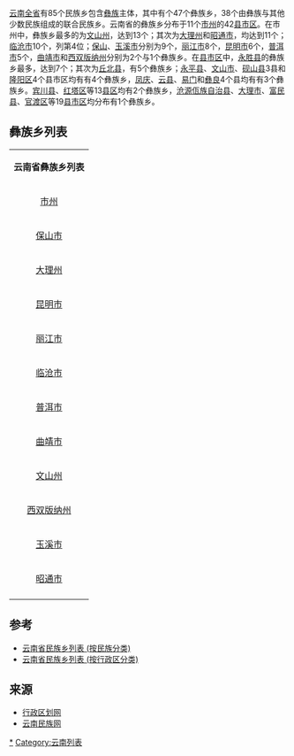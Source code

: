 [[云南省|云南全省]]有85个民族乡包含[[彝族|彝族]]主体，其中有个47个彝族乡，38个由彝族与其他少数民族组成的联合民族乡。云南省的彝族乡分布于11个[[地级行政区|市州]]的42[[县级行政区|县市区]]。在市州中，彝族乡最多的为[[文山壮族苗族自治州|文山州]]，达到13个；其次为[[大理白族自治州|大理州]]和[[昭通市|昭通市]]，均达到11个；[[临沧市|临沧市]]10个，列第4位；[[保山市|保山]]、[[玉溪市|玉溪市]]分别为9个，[[丽江市|丽江市]]8个，[[昆明市|昆明市]]6个，[[普洱市|普洱市]]5个，[[曲靖市|曲靖市]]和[[西双版纳傣族自治州|西双版纳州]]分别为2个与1个彝族乡。在[[县级行政区|县市区]]中，[[永胜县|永胜县]]的彝族乡最多，达到7个；其次为[[丘北县|丘北县]]，有5个彝族乡；[[永平县|永平县]]、[[文山市|文山市]]、[[砚山县|砚山县]]3县和[[隆阳区|隆阳区]]4个县市区均有有4个彝族乡，[[凤庆县|凤庆]]、[[云县|云县]]、[[易门县|易门]]和[[彝良县|彝良]]4个县均有有3个彝族乡。[[宾川县|宾川县]]、[[红塔区|红塔区]]等13[[县级行政区|县区]]均有2个彝族乡，[[沧源佤族自治县|沧源佤族自治县]]、[[大理市|大理市]]、[[富民县|富民县]]、[[官渡区|官渡区]]等19[[县级行政区|县市区]]均分布有1个彝族乡。

==彝族乡列表==
{| class="wikitable"
| align="center" colspan="3" |'''云南省彝族乡列表'''
|-
| align="center" |[[地级行政区|市州]]
| align="center" |[[县级行政区|县市区]]
| align="center" | 彝族乡
|-
|rowspan="9"|[[保山市|保山市]]
|[[龙陵县|龙陵县]]
|[[木城彝族傈僳族乡|木城彝族傈僳族乡]]
|-

|rowspan="2"|[[施甸县|施甸县]]
|[[摆榔彝族布朗族乡|摆榔彝族布朗族乡]]
|-

|[[木老元布朗族彝族乡|木老元布朗族彝族乡]]
|-

|rowspan="2"|[[昌宁县|昌宁县]]
|[[耈街彝族苗族乡|耈街彝族苗族乡]]
|-

|[[珠街彝族乡|珠街彝族乡]]
|-

|rowspan="4"|[[隆阳区|隆阳区]]
|[[瓦房彝族苗族乡|瓦房彝族苗族乡]]
|-

|[[瓦马彝族白族乡|瓦马彝族白族乡]]
|-

|[[杨柳白族彝族乡|杨柳白族彝族乡]]
|-

|[[芒宽彝族傣族乡|芒宽彝族傣族乡]]
|-

|rowspan="11"|[[大理白族自治州|大理州]]
|[[祥云县|祥云县]]
|[[东山彝族乡_(祥云县)|东山彝族乡 (祥云县)]]
|-

|[[鹤庆县|鹤庆县]]
|[[六合彝族乡|六合彝族乡]]
|-

|[[弥渡县|弥渡县]]
|[[牛街彝族乡|牛街彝族乡]]
|-

|[[大理市|大理市]]
|[[太邑彝族乡|太邑彝族乡]]
|-

|[[云龙县|云龙县]]
|[[团结彝族乡|团结彝族乡]]
|-

|rowspan="4"|[[永平县|永平县]]
|[[水泄彝族乡|水泄彝族乡]]
|-

|[[永和彝族乡|永和彝族乡]]
|-

|[[北斗彝族乡|北斗彝族乡]]
|-

|[[厂街彝族乡|厂街彝族乡]]
|-

|rowspan="2"|[[宾川县|宾川县]]
|[[钟英傈僳族彝族乡|钟英傈僳族彝族乡]]
|-

|[[拉乌彝族乡|拉乌彝族乡]]
|-

|rowspan="6"|[[昆明市|昆明市]]
|[[官渡区|官渡区]]
|[[阿拉彝族乡|阿拉彝族乡]]
|-

|rowspan="2"|[[宜良县|宜良县]]
|[[耿家营彝族苗族乡|耿家营彝族苗族乡]]
|-

|[[九乡彝族回族乡|九乡彝族回族乡]]
|-

|rowspan="1"|[[富民县|富民县]]
|[[罗免彝族苗族乡|罗免彝族苗族乡]]
|-

|rowspan="2"|[[晋宁县|晋宁县]]
|[[双河彝族乡|双河彝族乡]]
|-

|[[夕阳彝族乡|夕阳彝族乡]]
|-


|rowspan="8"|[[丽江市|丽江市]]
|[[华坪县|华坪县]]
|[[石龙坝彝族傣族乡|石龙坝彝族傣族乡]]
|-

|rowspan="7"|[[永胜县|永胜县]]
|[[大安彝族纳西族乡|大安彝族纳西族乡]]
|-

|[[东风傈僳族乡|东风傈僳族乡]]
|-

|[[东山傈僳族彝族乡|东山傈僳族彝族乡]]
|-

|[[光华傈僳族彝族乡|光华傈僳族彝族乡]]
|-

|[[六德傈僳族彝族乡|六德傈僳族彝族乡]]
|-

|[[松坪傈僳族彝族乡|松坪傈僳族彝族乡]]
|-

|[[羊坪彝族乡|羊坪彝族乡]]
|-

|rowspan="10"|[[临沧市|临沧市]]
|rowspan="2"|[[永德县|永德县]]
|[[大雪山彝族拉祜族傣族乡|大雪山彝族拉祜族傣族乡]]
|-

|[[乌木龙彝族乡|乌木龙彝族乡]]
|-

|rowspan="3"|[[云县|云　县]]
|[[后箐彝族乡|后箐彝族乡]]
|-

|[[栗树彝族傣族乡|栗树彝族傣族乡]]
|-

|[[忙怀彝族布朗族乡|忙怀彝族布朗族乡]]
|-

|[[沧源佤族自治县|沧源县]]
|[[勐角傣族彝族拉祜族乡|勐角傣族彝族拉祜族乡]]
|-

|[[临翔区|临翔区]]
|[[平村彝族傣族乡|平村彝族傣族乡]]
|-

|rowspan="3"|[[凤庆县|凤庆县]]
|[[新华彝族苗族乡|新华彝族苗族乡]]
|-

|[[腰街彝族乡|腰街彝族乡]]
|-

|[[郭大寨彝族白族乡|郭大寨彝族白族乡]]
|-

|rowspan="5"|[[普洱市|普洱市]]
|rowspan="2"|[[墨江哈尼族自治县|墨江县]]
|[[龙鱼塘彝族乡|龙鱼塘彝族乡]]
|-

|[[孟弄彝族乡|孟弄彝族乡]]
|-

|[[澜沧拉祜族自治县|澜沧县]]
|[[谦六彝族乡|谦六彝族乡]]
|-

|rowspan="2"|[[思茅区|思茅区]]
|[[云仙彝族乡|云仙彝族乡]]
|-

|[[龙潭彝族傣族乡|龙潭彝族傣族乡]]
|-

|rowspan="2"|[[曲靖市|曲靖市]]
|[[罗平县|罗平县]]
|[[旧屋基彝族乡|旧屋基彝族乡]]
|-

|[[师宗县|师宗县]]
|[[龙庆彝族壮族乡|龙庆彝族壮族乡]]
|-

|rowspan="13"|[[文山壮族苗族自治州|文山州]]
|rowspan="4"|[[文山市|文山市]]
|[[坝心彝族乡|坝心彝族乡]]
|-

|[[秉烈彝族乡|秉烈彝族乡]]
|-

|[[东山彝族乡_(文山市)|东山彝族乡 (文山市)]]
|-

|[[柳井彝族乡|柳井彝族乡]]
|-

|rowspan="5"|[[丘北县|丘北县]]
|[[八道哨彝族乡|八道哨彝族乡]]
|-

|[[腻脚彝族乡|腻脚彝族乡]]
|-

|[[舍得彝族乡|舍得彝族乡]]
|-

|[[树皮彝族乡|树皮彝族乡]]
|-

|[[新店彝族乡|新店彝族乡]]
|-

|rowspan="4"|[[砚山县|砚山县]]
|[[维末彝族乡|维末彝族乡]]
|-

|[[干河彝族乡|干河彝族乡]]
|-

|[[盘龙彝族乡|盘龙彝族乡]]
|-

|[[阿舍彝族乡|阿舍彝族乡]]
|-

|rowspan="1"|[[西双版纳傣族自治州|西双版纳州]]
|[[勐腊县|勐腊县]]
|[[象明彝族乡|象明彝族乡]]
|-

|rowspan="9"|[[玉溪市|玉溪市]]
|rowspan="2"|[[红塔区|红塔区]]
|[[洛河彝族乡|洛河彝族乡]]
|-

|[[小石桥彝族乡|小石桥彝族乡]]
|-
|[[江川县|江川县]]
|[[安化彝族乡|安化彝族乡]]
|-

|rowspan="3"|[[易门县|易门县]]
|[[浦贝彝族乡|浦贝彝族乡]]
|-

|[[十街彝族乡|十街彝族乡]]
|-

|[[铜厂彝族乡|铜厂彝族乡]]
|-

|[[华宁县|华宁县]]
|[[通红甸彝族苗族乡|通红甸彝族苗族乡]]
|-

|rowspan="2"|[[通海县|通海县]]
|[[里山彝族乡|里山彝族乡]]
|-

|[[高大傣族彝族乡|高大傣族彝族乡]]
|-

|rowspan="11"|[[昭通市|昭通市]]
|rowspan="2"|[[昭阳区|昭阳区]]
|[[青岗岭回族彝族乡|青岗岭回族彝族乡]]
|-

|[[小龙洞回族彝族乡|小龙洞回族彝族乡]]
|-
|rowspan="2"|[[镇雄县|镇雄县]]
|[[果珠彝族乡|果珠彝族乡]]
|-

|[[林口彝族苗族乡|林口彝族苗族乡]]
|-

|rowspan="3"|[[彝良县|彝良县]]
|[[奎香苗族彝族乡|奎香苗族彝族乡]]
|-

|[[龙街苗族彝族乡|龙街苗族彝族乡]]
|-

|[[树林彝族苗族乡|树林彝族苗族乡]]
|-

|rowspan="2"|[[永善县|永善县]]
|[[马楠苗族彝族乡|马楠苗族彝族乡]]
|-

|[[伍寨彝族苗族乡|伍寨彝族苗族乡]]
|-

|[[大关县|大关县]]
|[[上高桥回族彝族苗族乡|上高桥回族彝族苗族乡]]
|-

|[[威信县|威信县]]
|[[双河苗族彝族乡|双河苗族彝族乡]]
|-
|}

==参考==
* [[云南省民族乡列表_(按民族分类)|云南省民族乡列表 (按民族分类)]]
* [[云南省民族乡列表_(按行政区分类)|云南省民族乡列表 (按行政区分类)]]

==来源==
* [http://www.xzqh.org/old/quhua/53yn/ 行政区划网] {{Wayback|url=http://www.xzqh.org/old/quhua/53yn/ |date=20160309182513 }}
* [https://web.archive.org/web/20100415225725/http://www.ynethnic.gov.cn/ 云南民族网]

[[Category:云南省彝族乡|*]]
[[Category:云南列表|Category:云南列表]]